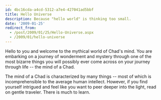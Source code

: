 ```yaml
---
id: 4bc16cda-a4cd-5312-a7e4-427041ad5bbf
title: Hello Universe
description: Because "hello world" is thinking too small.
date: '2009-01-25'
redirect_from:
  - /post/2009/01/25/Hello-Universe.aspx
  - /2009/01/hello-universe
---
```


Hello to you and welcome to the mythical world of Chad's mind. You are embarking on a journey of wonderment and mystery through one of the most bizarre things you will possibly ever come across on your journey through life -- the mind of a Chad.

The mind of a Chad is characterized by many things -- most of which is incomprehensible to the average human intellect. However, if you find yourself intrigued and feel like you want to peer deeper into the light, read on gentle traveler. There is much to learn.